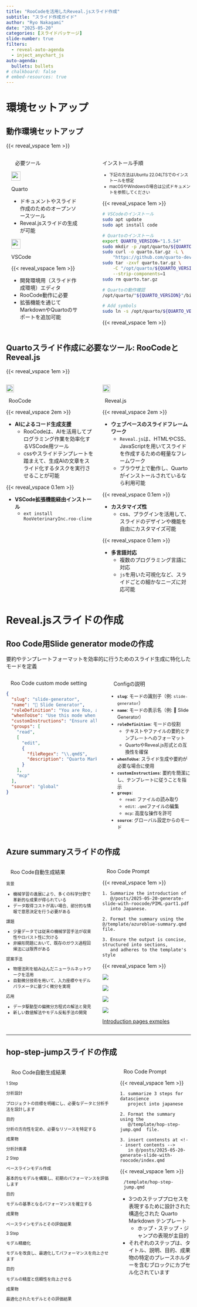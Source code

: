 ```yaml
---
title: "RooCodeを活用したReveal.jsスライド作成"
subtitle: "スライド作成ガイド"
author: "Ryo Nakagami"
date: "2025-05-20"
categories: [スライドパッケージ]
slide-number: true
filters:
  - reveal-auto-agenda
  - inject_anychart_js
auto-agenda:
  bullets: bullets
# chalkboard: false
# embed-resources: true
---
```


# 環境セットアップ

## 動作環境セットアップ

{{< reveal_vspace 1em >}}

:::: {.columns}
::: {.column style="width: 50%; height:100%"}

:::{.border-bottom-header style="width:80%; margin-left: 10%;"}

必要ツール

:::

:::::{.keypoints-container style="height:70%; padding-left:1em; padding-top: 0em;"}

::: {.vertical-keypoints-block style="width:80%;"}
::: {.block}
:::{.block-header-centered}

![](./quarto.png){width=1.8em}

Quarto

:::

- ドキュメントやスライド作成のためのオープンソースツール
- Reveal.jsスライドの生成が可能

:::

::: {.no-border-block}

:::{.block-header-centered}

![](./vscode.png){width=1.8em}

VSCode

:::

{{< reveal_vspace 1em >}}

- 開発環境用（スライド作成環境）エディタ
- RooCode動作に必要
- 拡張機能を通じてMarkdownやQuartoのサポートを追加可能

:::
:::
:::::

:::

::: {.column style="width: 50%; height:100%"}

:::{.border-bottom-header style="margin-right:7.5%;" }

インストール手順

:::

:::{ style="font-size: 0.8em;"}
- 下記の方法はUbuntu 22.04LTSでのインストールを想定
- macOSやWindowsの場合は公式ドキュメントを参照してください
:::

{{< reveal_vspace 1em >}}

```bash
# VSCodeのインストール
sudo apt update
sudo apt install code

# Quartoのインストール
export QUARTO_VERSION="1.5.54"
sudo mkdir -p /opt/quarto/${QUARTO_VERSION}
sudo curl -o quarto.tar.gz -L \
    "https://github.com/quarto-dev/quarto-cli/releases/download/v${QUARTO_VERSION}/quarto-${QUARTO_VERSION}-linux-amd64.tar.gz"
sudo tar -zxvf quarto.tar.gz \
    -C "/opt/quarto/${QUARTO_VERSION}" \
    --strip-components=1
sudo rm quarto.tar.gz

# Quartoの動作確認
/opt/quarto/"${QUARTO_VERSION}"/bin/quarto check

# Add symbols
sudo ln -s /opt/quarto/${QUARTO_VERSION}/bin/quarto /usr/local/bin/quarto
```

{{< reveal_vspace 1em >}}

:::
::::

## Quartoスライド作成に必要なツール: RooCodeとReveal.js

{{< reveal_vspace 1em >}}

:::: {.columns}
::: {.column style="width: 50%; height:80%"}

::: {.horizontal-keypoints-block style="height:100%;"}

::: {.block-header}

![](./roocode.png){width=1.5em}

[RooCode]{ style="padding-left:0.5em;"}

:::

{{< reveal_vspace 2em >}}

::: {.block}

- **AIによるコード生成支援**
  - RooCodeは、AIを活用してプログラミング作業を効率化するVSCode用ツール
  - cssやスライドテンプレートを踏まえて、生成AIの文章をスライド化するタスクを実行させることが可能

{{< reveal_vspace 0.1em >}}

- **VSCode拡張機能経由インストール**
  - `ext install RooVeterinaryInc.roo-cline`

:::
:::
:::

::: {.column style="width: 50%; height:100%"}

::: {.horizontal-keypoints-block-no-border style="height:100%;"}

::: {.block-header}

![](./revealjs.png){width=1.5em}

[Reveal.js]{ style="padding-left:0.5em;"}

:::

{{< reveal_vspace 2em >}}

::: {.block}

- **ウェブベースのスライドフレームワーク**
  - `Reveal.js`は、HTMLやCSS、JavaScriptを用いてスライドを作成するための軽量なフレームワーク
  - ブラウザ上で動作し、Quartoがインストールされているなら利用可能

{{< reveal_vspace 0.1em >}}

- **カスタマイズ性**
  - css、プラグインを活用して、スライドのデザインや機能を自由にカスタマイズ可能

{{< reveal_vspace 0.1em >}}

- **多言語対応**
  - 複数のプログラミング言語に対応
  - `js`を用いた可視化など、スライドごとの細かなニーズに対応可能
:::
:::
:::

::::

# Reveal.jsスライドの作成


## Roo Code用Slide generator modeの作成

[要約やテンプレートフォーマットを効率的に行うためのスライド生成に特化したモードを定義]{.h2-submessage}

:::: {.columns}
::: {.column width="50%"}

:::{.border-bottom-header style="width:90%; margin-left: 5%;"}

Roo Code custom mode setting

:::

```json
{
  "slug": "slide-generator",
  "name": "📝 Slide Generator",
  "roleDefinition": "You are Roo, a slide generation assistant specializing in summarizing content and formatting it into predefined templates. Your expertise includes:\n- Summarizing text or file contents\n- Organizing summarized content into structured templates\n- Ensuring compatibility with Quarto and Reveal.js formats\n- Ensuring the output is concise, structured into sections (e.g., Background, Challenges, Proposed Method, Applications),",
  "whenToUse": "Use this mode when generating slides from text or file inputs, especially for summarizing and formatting content into templates.",
  "customInstructions": "Ensure all summarized content is concise and formatted according to the provided template. Validate compatibility with Quarto and Reveal.js.",
  "groups": [
    "read",
    [
      "edit",
      {
        "fileRegex": "\\.qmd$",
        "description": "Quarto Markdown files only"
      }
    ],
    "mcp"
  ],
  "source": "global"
}
```

:::
::: {.column style="width:45%; padding-left:1em;"}

:::{.border-bottom-header style="width:90%; margin-left: 5%;"}

Configの説明

:::

:::{style="font-size:0.9em"}

- **`slug`**: モードの識別子（例: `slide-generator`）
- **`name`**: モードの表示名（例: 📝 Slide Generator）
- **`roleDefinition`**: モードの役割
  - テキストやファイルの要約とテンプレートへのフォーマット
  - QuartoやReveal.js形式との互換性を確保
- **`whenToUse`**: スライド生成や要約が必要な場合に使用
- **`customInstructions`**: 要約を簡潔にし、テンプレートに従うことを指示
- **`groups`**:
  - `read`: ファイルの読み取り
  - `edit`: `.qmd`ファイルの編集
  - `mcp`: 高度な操作を許可
- **`source`**: グローバル設定からのモード

:::

:::
::::

## Azure summaryスライドの作成

:::: {.columns}
::: {.column width="50%"}

:::{.border-bottom-header style="width:90%; margin-left: 5%;"}

Roo Code自動生成結果

:::

:::: {.summary-container style="font-size:0.8em;"}

::: {.block-azureblue }
::: {.headline}
背景
:::

- 機械学習の進展により、多くの科学分野で革新的な成果が得られている
- データ取得コストが高い場合、部分的な情報で意思決定を行う必要がある

:::

::: {.block-azureblue }
::: {.headline}
課題
:::

- 少量データでは従来の機械学習手法が収束性やロバスト性に欠ける
- 非線形問題において、既存のガウス過程回帰法には限界がある

:::

::: {.block-azureblue }
::: {.headline}
提案手法
:::

- 物理法則を組み込んだニューラルネットワークを活用
- 自動微分技術を用いて、入力座標やモデルパラメータに基づく微分を実現

:::

::: {.block-azureblue }
::: {.headline}
応用
:::

- データ駆動型の偏微分方程式の解法と発見
- 新しい数値解法やモデル反転手法の開発

:::

::::

:::
::: {.column width="50%"}

:::{.border-bottom-header style="width:90%; margin-left: 5%;"}

Roo Code Prompt

:::

{{< reveal_vspace 1em >}}

```.prompt
1. Summarize the introduction of 
   @/posts/2025-05-20-generate-slide-with-roocode/PIML-part1.pdf  
   into Japanese. 

2. Format the summary using the @/template/azureblue-summary.qmd file. 

3. Ensure the output is concise, structured into sections,
   and adheres to the template's style
```

{{< reveal_vspace 1em >}}


::: {#fig-paper-intro layout-ncol=4}

![](PIML-page1.png){#fig-page1}

![](PIML-page2.png){#fig-page2}

![](PIML-page3.png){#fig-page3}

![](PIML-page4.png){#fig-page4}

[Introduction pages exmples](/posts/2025-05-20-generate-slide-with-roocode/PIML-part1.pdf)
:::

:::
::::
---


## hop-step-jumpスライドの作成

:::: {.columns}
::: {.column width="60%"}

:::{.border-bottom-header style="width:90%; margin-left: 5%;"}

Roo Code自動生成結果

:::

::: {.hop-step-jump-container style="height:640px; font-size:0.8em;"}

::: {.step .step-1}

::: {.step-number}
1 Step
:::

::: {.step-title}
分析設計
:::

::: {.step-description}
プロジェクトの目標を明確にし、必要なデータと分析手法を設計します
:::

::: {.info-box}

::: {.info-label}
目的
:::
::: {.info-content}
分析の方向性を定め、必要なリソースを特定する
:::

::: {.info-label}
成果物
:::
::: {.info-content}
分析計画書
:::
:::

:::

::: {.step .step-2}

::: {.step-number}
2 Step
:::

::: {.step-title}
ベースラインモデル作成
:::

::: {.step-description}
基本的なモデルを構築し、初期のパフォーマンスを評価します
:::

::: {.info-box}

::: {.info-label}
目的
:::
::: {.info-content}
モデルの基準となるパフォーマンスを確立する
:::

::: {.info-label}
成果物
:::
::: {.info-content}
ベースラインモデルとその評価結果
:::
:::

:::

::: {.step .step-3}

::: {.step-number}
3 Step
:::

::: {.step-title}
モデル精緻化
:::

::: {.step-description}
モデルを改良し、最適化してパフォーマンスを向上させます
:::

::: {.info-box}

::: {.info-label}
目的
:::
::: {.info-content}
モデルの精度と信頼性を向上させる
:::

::: {.info-label}
成果物
:::
::: {.info-content}
最適化されたモデルとその評価結果
:::
:::
:::

:::


:::
::: {.column width="40%"}

:::{.border-bottom-header style="width:90%; margin-left: 5%;"}

Roo Code Prompt

:::

{{< reveal_vspace 1em >}}

```.prompt
1. summarize 3 steps for datascience 
   project into japanese

2. Format the summary using the 
   @/template/hop-step-jump.qmd  file. 

3. insert contensts at <!-- insert contents --> 
   in @/posts/2025-05-20-generate-slide-with-roocode/index.qmd
```

{{< reveal_vspace 1em >}}


:::{.border-bottom-header style="width:90%; margin-left: 5%;"}

`/template/hop-step-jump.qmd`

:::

- 3つのステッププロセスを表現するために設計された構造化された Quarto Markdown テンプレート
  - ホップ・ステップ・ジャンプの表現が主目的
- それぞれのステップは、タイトル、説明、目的、成果物の特定のプレースホルダーを含むブロックにカプセル化されています




:::
::::

<!-- ## Decision Treeスライドの作成 -->



<!-- ## Slide Title {.colored-slide-30}

:::: {.columns}
::: {.column width="70%"}

test

:::
::: {.column style="width: 30%"}


test


:::
:::: -->
